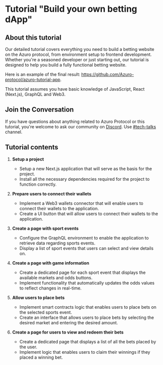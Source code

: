 
# Tutorial "Build your own betting dApp"

## About this tutorial

Our detailed tutorial covers everything you need to build a betting website on the Azuro protocol, from environment
setup to frontend development. Whether you're a seasoned developer or just starting out, our tutorial is designed to
help you build a fully functional betting website.

Here is an example of the final result: https://github.com/Azuro-protocol/azuro-tutorial-app.

<div className="mt-6">
  <Callout type="warning">
    This tutorial assumes you have basic knowledge of JavaScript, React (Next.js), GraphQL and Web3.
  </Callout>
</div>

## Join the Conversation

If you have questions about anything related to Azuro Protocol or this tutorial, you're welcome to ask our community
on [Discord](https://discord.gg/azuro). Use [#tech-talks](https://discord.com/channels/880927413742219374/1088132731604578314) channel.

## Tutorial contents

1. **Setup a project**
    - Setup a new Next.js application that will serve as the basis for the project.
    - Install all the necessary dependencies required for the project to function correctly.

2. **Prepare users to connect their wallets**
    - Implement a Web3 wallets connector that will enable users to connect their wallets to the application.
    - Create a UI button that will allow users to connect their wallets to the application.

3. **Create a page with sport events**
    - Configure the GraphQL environment to enable the application to retrieve data regarding sports events.
    - Display a list of sport events that users can select and view details on.

4. **Create a page with game information**
    - Create a dedicated page for each sport event that displays the available markets and odds buttons.
    - Implement functionality that automatically updates the odds values to reflect changes in real-time.

5. **Allow users to place bets**
    - Implement smart contracts logic that enables users to place bets on the selected sports event.
    - Create an interface that allows users to place bets by selecting the desired market and entering the desired amount.

6. **Create a page for users to view and redeem their bets**
    - Create a dedicated page that displays a list of all the bets placed by the user.
    - Implement logic that enables users to claim their winnings if they placed a winning bet.
